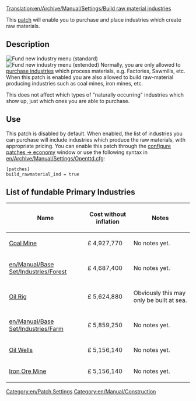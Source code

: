 [[Translation:en/Archive/Manual/Settings/Build raw material industries]]
[[Category:en/Patch Settings]]
[[Category:en/Manual/Construction]]

This [[en/Community/Patches/Patches|patch]] will enable you to purchase and place industries which create raw materials.

== Description ==
[[File:en/New Industry Menu St.png|right|frame|Fund new industry menu (standard)]]
[[File:en/New Industry Menu Ex.png|right|frame|Fund new industry menu (extended)]]
Normally, you are only allowed to [[en/Manual/Industries|purchase industries]] which process materials, e.g. Factories, Sawmills, etc.  When this patch is enabled you are also allowed to build raw-material producing industries such as coal mines, iron mines, etc.

This does not affect which types of "naturally occurring" industries which show up, just which ones you are able to purchase.

== Use ==
This patch is disabled by default.  When enabled, the list of industries you can purchase will include industries which produce the raw materials, with appropriate pricing. You can enable this patch through the [[en/Archive/Manual/Settings/Configuring patches/Economy|configure patches -> economy]] window or use the following syntax in [[en/Archive/Manual/Settings/Openttd.cfg]]:

<pre>
[patches]
build_rawmaterial_ind = true
</pre>

==List of fundable Primary Industries==

{| class="wikitable"

|-

! Name

! Cost without inflation

! Notes

|-

| [[en/Manual/Base Set/Industries/Coal Mine|Coal Mine]]
| £ 4,927,770

| No notes yet.

|-

| [[en/Manual/Base Set/Industries/Forest]]
| £ 4,687,400

| No notes yet.

|-

| [[en/Manual/Base Set/Industries/Oil Rig|Oil Rig]]
| £ 5,624,880

| Obviously this may only be built at sea.
|-

| [[en/Manual/Base Set/Industries/Farm]]
| £ 5,859,250

| No notes yet.

|-

| [[en/Manual/Base Set/Industries/Oil Wells|Oil Wells]]
| £ 5,156,140

| No notes yet.

|-

| [[en/Manual/Base Set/Industries/Iron Ore Mine|Iron Ore Mine]]
| £ 5,156,140

| No notes yet.
|}

<!-- Please add notes -->